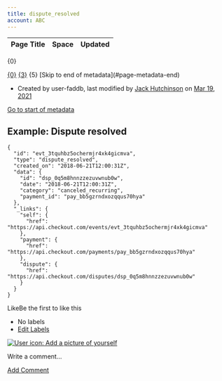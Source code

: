 ```yaml
---
title: dispute_resolved
account: ABC
---
```


<table class="aui"> <thead> <tr class="header"> <th class="search-result-title">Page Title</th> <th class="search-result-space">Space</th> <th class="search-result-date">Updated</th> </tr> </thead> </table> <p class="search-result-count">{0}</p> <tr class="search-result"> <td class="search-result-title"><a href="{1}" class="content-type-{2}"><span>{0}</span></a></td> <td class="search-result-space"><a class="space" href="/display/{4}/" title="{3}">{3}</a></td> <td class="search-result-date"><span class="date" title="{6}">{5}</span></td> </tr> [Skip to end of metadata](#page-metadata-end)

*   Created by user-faddb, last modified by [Jack Hutchinson](    /display/~jack.hutchinson
    ) on [Mar 19, 2021](/pages/diffpagesbyversion.action?pageId=2785564&selectedPageVersions=1&selectedPageVersions=2 "Show changes")

[Go to start of metadata](#page-metadata-start)

Example: Dispute resolved
-------------------------

    {
      "id": "evt_3tquhbz5ochermjr4xk4gicmva",
      "type": "dispute_resolved",
      "created_on": "2018-06-21T12:00:31Z",
      "data": {
        "id": "dsp_0q5m8hnnzzezuvwnub0w",
        "date": "2018-06-21T12:00:31Z",
        "category": "canceled_recurring",
        "payment_id": "pay_bb5gzrndxozqqus70hya"
      },
      "_links": {
        "self": {
          "href": "https://api.checkout.com/events/evt_3tquhbz5ochermjr4xk4gicmva"
        },
        "payment": {
          "href": "https://api.checkout.com/payments/pay_bb5gzrndxozqqus70hya"
        },
        "dispute": {
          "href": "https://api.checkout.com/disputes/dsp_0q5m8hnnzzezuvwnub0w"
        }
      }
    }

LikeBe the first to like this

*   No labels
*   [Edit Labels](# "Edit Labels (Type 'l')")

[![User icon: Add a picture of yourself](/s/en_GB/7901/abf7b35644d5a5d1d7e4b0969a83e8eb2b569fb5/_/images/icons/profilepics/add_profile_pic.svg)](/users/profile/editmyprofilepicture.action)

Write a comment…

[Add Comment](/display/DOCS/dispute_resolved?showComments=true&showCommentArea=true#addcomment)